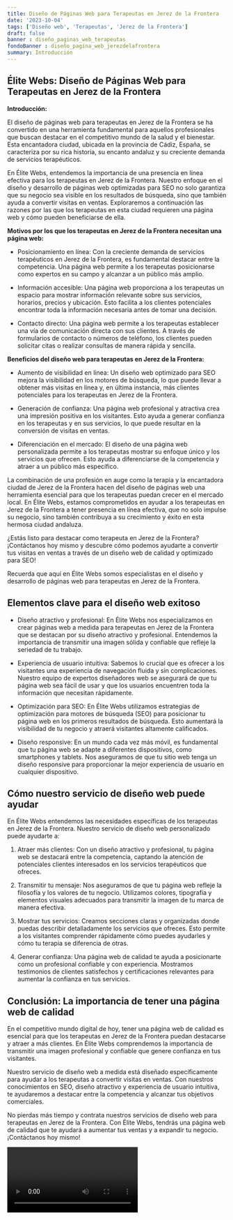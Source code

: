 ```yaml
---
title: Diseño de Páginas Web para Terapeutas en Jerez de la Frontera
date: '2023-10-04'
tags: ['Diseño web', 'Terapeutas', 'Jerez de la Frontera']
draft: false
banner : diseño_paginas_web_terapeutas
fondoBanner : diseño_pagina_web_jerezdelafrontera
summary: Introducción
---
```


## Élite Webs: Diseño de Páginas Web para Terapeutas en Jerez de la Frontera

**Introducción:**

El diseño de páginas web para terapeutas en Jerez de la Frontera se ha convertido en una herramienta fundamental para aquellos profesionales que buscan destacar en el competitivo mundo de la salud y el bienestar. Esta encantadora ciudad, ubicada en la provincia de Cádiz, España, se caracteriza por su rica historia, su encanto andaluz y su creciente demanda de servicios terapéuticos.

En Élite Webs, entendemos la importancia de una presencia en línea efectiva para los terapeutas en Jerez de la Frontera. Nuestro enfoque en el diseño y desarrollo de páginas web optimizadas para SEO no solo garantiza que su negocio sea visible en los resultados de búsqueda, sino que también ayuda a convertir visitas en ventas. Exploraremos a continuación las razones por las que los terapeutas en esta ciudad requieren una página web y cómo pueden beneficiarse de ella.

**Motivos por los que los terapeutas en Jerez de la Frontera necesitan una página web:**

- Posicionamiento en línea: Con la creciente demanda de servicios terapéuticos en Jerez de la Frontera, es fundamental destacar entre la competencia. Una página web permite a los terapeutas posicionarse como expertos en su campo y alcanzar a un público más amplio.

- Información accesible: Una página web proporciona a los terapeutas un espacio para mostrar información relevante sobre sus servicios, horarios, precios y ubicación. Esto facilita a los clientes potenciales encontrar toda la información necesaria antes de tomar una decisión.

- Contacto directo: Una página web permite a los terapeutas establecer una vía de comunicación directa con sus clientes. A través de formularios de contacto o números de teléfono, los clientes pueden solicitar citas o realizar consultas de manera rápida y sencilla.

**Beneficios del diseño web para terapeutas en Jerez de la Frontera:**

- Aumento de visibilidad en línea: Un diseño web optimizado para SEO mejora la visibilidad en los motores de búsqueda, lo que puede llevar a obtener más visitas en línea y, en última instancia, más clientes potenciales para los terapeutas en Jerez de la Frontera.

- Generación de confianza: Una página web profesional y atractiva crea una impresión positiva en los visitantes. Esto ayuda a generar confianza en los terapeutas y en sus servicios, lo que puede resultar en la conversión de visitas en ventas.

- Diferenciación en el mercado: El diseño de una página web personalizada permite a los terapeutas mostrar su enfoque único y los servicios que ofrecen. Esto ayuda a diferenciarse de la competencia y atraer a un público más específico.

La combinación de una profesión en auge como la terapia y la encantadora ciudad de Jerez de la Frontera hacen del diseño de páginas web una herramienta esencial para que los terapeutas puedan crecer en el mercado local. En Élite Webs, estamos comprometidos en ayudar a los terapeutas en Jerez de la Frontera a tener presencia en línea efectiva, que no solo impulse su negocio, sino también contribuya a su crecimiento y éxito en esta hermosa ciudad andaluza.

¿Estás listo para destacar como terapeuta en Jerez de la Frontera? ¡Contáctanos hoy mismo y descubre cómo podemos ayudarte a convertir tus visitas en ventas a través de un diseño web de calidad y optimizado para SEO!

Recuerda que aquí en Élite Webs somos especialistas en el diseño y desarrollo de páginas web para terapeutas en Jerez de la Frontera.

<GifSeo />

<Cta />

## Elementos clave para el diseño web exitoso

- Diseño atractivo y profesional: En Élite Webs nos especializamos en crear páginas web a medida para terapeutas en Jerez de la Frontera que se destacan por su diseño atractivo y profesional. Entendemos la importancia de transmitir una imagen sólida y confiable que refleje la seriedad de tu trabajo.

- Experiencia de usuario intuitiva: Sabemos lo crucial que es ofrecer a los visitantes una experiencia de navegación fluida y sin complicaciones. Nuestro equipo de expertos diseñadores web se asegurará de que tu página web sea fácil de usar y que los usuarios encuentren toda la información que necesitan rápidamente.

- Optimización para SEO: En Élite Webs utilizamos estrategias de optimización para motores de búsqueda (SEO) para posicionar tu página web en los primeros resultados de búsqueda. Esto aumentará la visibilidad de tu negocio y atraerá visitantes altamente calificados.

- Diseño responsive: En un mundo cada vez más móvil, es fundamental que tu página web se adapte a diferentes dispositivos, como smartphones y tablets. Nos aseguramos de que tu sitio web tenga un diseño responsive para proporcionar la mejor experiencia de usuario en cualquier dispositivo.

## Cómo nuestro servicio de diseño web puede ayudar

En Élite Webs entendemos las necesidades específicas de los terapeutas en Jerez de la Frontera. Nuestro servicio de diseño web personalizado puede ayudarte a:

1. Atraer más clientes: Con un diseño atractivo y profesional, tu página web se destacará entre la competencia, captando la atención de potenciales clientes interesados en los servicios terapéuticos que ofreces.

2. Transmitir tu mensaje: Nos aseguramos de que tu página web refleje la filosofía y los valores de tu negocio. Utilizamos colores, tipografía y elementos visuales adecuados para transmitir la imagen de tu marca de manera efectiva.

3. Mostrar tus servicios: Creamos secciones claras y organizadas donde puedas describir detalladamente los servicios que ofreces. Esto permite a los visitantes comprender rápidamente cómo puedes ayudarles y cómo tu terapia se diferencia de otras.

4. Generar confianza: Una página web de calidad te ayuda a posicionarte como un profesional confiable y con experiencia. Mostramos testimonios de clientes satisfechos y certificaciones relevantes para aumentar la confianza en tus servicios.

## Conclusión: La importancia de tener una página web de calidad

En el competitivo mundo digital de hoy, tener una página web de calidad es esencial para que los terapeutas en Jerez de la Frontera puedan destacarse y atraer a más clientes. En Élite Webs comprendemos la importancia de transmitir una imagen profesional y confiable que genere confianza en tus visitantes.

Nuestro servicio de diseño web a medida está diseñado específicamente para ayudar a los terapeutas a convertir visitas en ventas. Con nuestros conocimientos en SEO, diseño atractivo y experiencia de usuario intuitiva, te ayudaremos a destacar entre la competencia y alcanzar tus objetivos comerciales.

No pierdas más tiempo y contrata nuestros servicios de diseño web para terapeutas en Jerez de la Frontera. Con Élite Webs, tendrás una página web de calidad que te ayudará a aumentar tus ventas y a expandir tu negocio. ¡Contáctanos hoy mismo!

<Video />

<CtaBot job='Terapeutas' city='Jerez de la Frontera'/>

<Gmaps query='Jerez de la Frontera+españa+maps' />